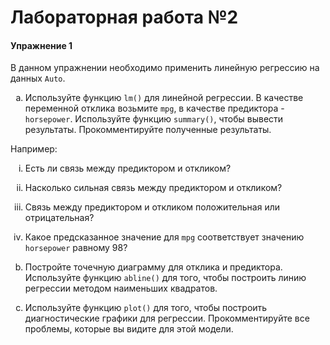 # Лабораторная работа №2

#### Упражнение 1

В данном упражнении необходимо применить линейную регрессию на данных `Auto`.

(a) Используйте функцию `lm()` для линейной регрессии. В качестве переменной отклика возьмите `mpg`, в качестве предиктора - `horsepower`. Используйте функцию `summary()`, чтобы вывести результаты. Прокомментируйте полученные результаты.

Например:

  (i) Есть ли связь между предиктором и откликом?

  (ii) Насколько сильная связь между предиктором и откликом?

  (iii) Связь между предиктором и откликом положительная или отрицательная?

  (iv) Какое предсказанное значение для `mpg` соответствует значению `horsepower` равному 98? 

(b) Постройте точечную диаграмму для отклика и предиктора. Используйте функцию `abline()` для того, чтобы построить линию регрессии методом наименьших квадратов.

(c) Используйте функцию `plot()` для того, чтобы построить диагностические графики для регрессии. Прокомментируйте все проблемы, которые вы видите для этой модели.

